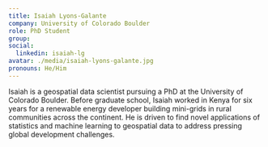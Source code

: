 ```yaml
---
title: Isaiah Lyons-Galante
company: University of Colorado Boulder
role: PhD Student
group:
social:
  linkedin: isaiah-lg
avatar: ./media/isaiah-lyons-galante.jpg
pronouns: He/Him
---
```

Isaiah is a geospatial data scientist pursuing a PhD at the University of Colorado Boulder. Before graduate school, Isaiah worked in Kenya for six years for a renewable energy developer building mini-grids in rural communities across the continent. He is driven to find novel applications of statistics and machine learning to geospatial data to address pressing global development challenges.